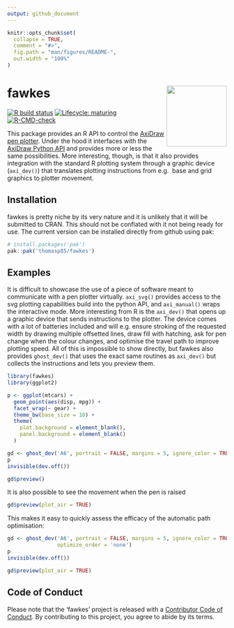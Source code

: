 ```yaml
---
output: github_document
---
```


<!-- README.md is generated from README.Rmd. Please edit that file -->

```r
knitr::opts_chunk$set(
  collapse = TRUE,
  comment = "#>",
  fig.path = "man/figures/README-",
  out.width = "100%"
)
```
# fawkes <a href='https://fawkes.data-imaginist.com'><img src='man/figures/logo.png' align="right" height="138.5" /></a>

<!-- badges: start -->
[![R build status](https://github.com/thomasp85/fawkes/workflows/R-CMD-check/badge.svg)](https://github.com/thomasp85/fawkes/actions)
[![Lifecycle: maturing](https://img.shields.io/badge/lifecycle-maturing-blue.svg)](https://www.tidyverse.org/lifecycle/#maturing)
[![R-CMD-check](https://github.com/thomasp85/fawkes/actions/workflows/R-CMD-check.yaml/badge.svg)](https://github.com/thomasp85/fawkes/actions/workflows/R-CMD-check.yaml)
<!-- badges: end -->

This package provides an R API to control the [AxiDraw pen plotter](https://axidraw.com). 
Under the hood it interfaces with the [AxiDraw Python API](https://axidraw.com/doc/py_api/)
and provides more or less the same possibilities. More interesting, though, is
that it also provides integration with the standard R plotting system through
a graphic device (`axi_dev()`) that translates plotting instructions from e.g. 
base and grid graphics to plotter movement.

## Installation
fawkes is pretty niche by its very nature and it is unlikely that it will be 
submitted to CRAN. This should not be conflated with it not being ready for use.
The current version can be installed directly from github using pak:

```r
# install.packages('pak')
pak::pak('thomasp85/fawkes')
```

## Examples
It is difficult to showcase the use of a piece of software meant to communicate
with a pen plotter virtually. `axi_svg()` provides access to the svg plotting
capabilities build into the python API, and `axi_manual()` wraps the interactive
mode. More interesting from R is the `axi_dev()` that opens up a graphic device
that sends instructions to the plotter. The device comes with a lot of batteries
included and will e.g. ensure stroking of the requested width by drawing 
multiple offsetted lines, draw fill with hatching, ask for pen change when the
colour changes, and optimise the travel path to improve plotting speed. All of
this is impossible to show directly, but fawkes also provides `ghost_dev()` that
uses the exact same routines as `axi_dev()` but collects the instructions and 
lets you preview them.

```r
library(fawkes)
library(ggplot2)

p <- ggplot(mtcars) + 
  geom_point(aes(disp, mpg)) + 
  facet_wrap(~ gear) + 
  theme_bw(base_size = 10) + 
  theme(
    plot.background = element_blank(),
    panel.background = element_blank()
  )

gd <- ghost_dev('A6', portrait = FALSE, margins = 5, ignore_color = TRUE)
p
invisible(dev.off())

gd$preview()
```

It is also possible to see the movement when the pen is raised

```r
gd$preview(plot_air = TRUE)
```

This makes it easy to quickly assess the efficacy of the automatic path 
optimisation:

```r
gd <- ghost_dev('A6', portrait = FALSE, margins = 5, ignore_color = TRUE,
                optimize_order = 'none')
p
invisible(dev.off())

gd$preview(plot_air = TRUE)
```

## Code of Conduct
Please note that the 'fawkes' project is released with a
[Contributor Code of Conduct](CODE_OF_CONDUCT.md).
By contributing to this project, you agree to abide by its terms.
